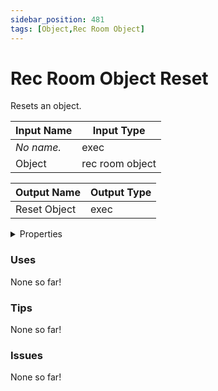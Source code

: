 ```yaml
---
sidebar_position: 481
tags: [Object,Rec Room Object]
---
```


# Rec Room Object Reset

Resets an object.




<EsbSvg />

| Input Name | Input Type |
|-----------|-----------|
| *No name.* | exec |
| Object | rec room object |

| Output Name | Output Type |
|-----------|-----------|
| Reset Object | exec |


<details>
  <summary>Properties</summary>
  <div>
    <div>
    <table>
      <thead>
        <tr>
          <th>Is beta required?</th>
          <th>❌</th>
        </tr>
        <tr>
          <th>Is this chip a trolling risk?</th>
          <th>❌</th>
        </tr>
        <tr>
          <th>Chip UUID</th>
          <th>6ba175cf-493a-4790-b916-57259f94cd98</th>
        </tr>
      </thead>
    </table>
    </div>
  </div>
</details>

### Uses

None so far!

### Tips

None so far!

### Issues

None so far!